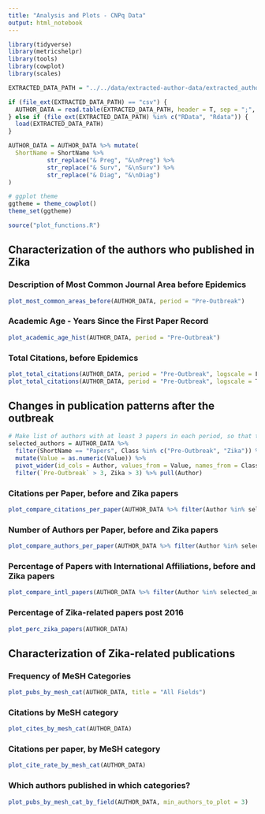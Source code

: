 ```yaml
---
title: "Analysis and Plots - CNPq Data"
output: html_notebook
---
```


```r
library(tidyverse)
library(metricshelpr)
library(tools)
library(cowplot)
library(scales)

EXTRACTED_DATA_PATH = "../../data/extracted-author-data/extracted_author_data-cnpq 10-03-2021.RData"

if (file_ext(EXTRACTED_DATA_PATH) == "csv") {
  AUTHOR_DATA = read.table(EXTRACTED_DATA_PATH, header = T, sep = ";", dec = ",")
} else if (file_ext(EXTRACTED_DATA_PATH) %in% c("RData", "Rdata")) {
  load(EXTRACTED_DATA_PATH)
}

AUTHOR_DATA = AUTHOR_DATA %>% mutate(
  ShortName = ShortName %>%
           str_replace("& Preg", "&\nPreg") %>%
           str_replace("& Surv", "&\nSurv") %>%
           str_replace("& Diag", "&\nDiag")
)

# ggplot theme
ggtheme = theme_cowplot()
theme_set(ggtheme)

source("plot_functions.R")
```

## Characterization of the authors who published in Zika

### Description of Most Common Journal Area before Epidemics
```r
plot_most_common_areas_before(AUTHOR_DATA, period = "Pre-Outbreak")
```


### Academic Age - Years Since the First Paper Record
```r
plot_academic_age_hist(AUTHOR_DATA, period = "Pre-Outbreak")
```

### Total Citations, before Epidemics
```r
plot_total_citations(AUTHOR_DATA, period = "Pre-Outbreak", logscale = F)
plot_total_citations(AUTHOR_DATA, period = "Pre-Outbreak", logscale = T)
```

## Changes in publication patterns after the outbreak

```r
# Make list of authors with at least 3 papers in each period, so that the estimates have a minimal sample size, to remove a bit of noise
selected_authors = AUTHOR_DATA %>%
  filter(ShortName == "Papers", Class %in% c("Pre-Outbreak", "Zika")) %>%
  mutate(Value = as.numeric(Value)) %>%
  pivot_wider(id_cols = Author, values_from = Value, names_from = Class) %>%
  filter(`Pre-Outbreak` > 3, Zika > 3) %>% pull(Author)
```


### Citations per Paper, before and Zika papers
```r
plot_compare_citations_per_paper(AUTHOR_DATA %>% filter(Author %in% selected_authors))
```

### Number of Authors per Paper, before and Zika papers
```r
plot_compare_authors_per_paper(AUTHOR_DATA %>% filter(Author %in% selected_authors))
```


### Percentage of Papers with International Affiliations, before and Zika papers
```r
plot_compare_intl_papers(AUTHOR_DATA %>% filter(Author %in% selected_authors))
```

### Percentage of Zika-related papers post 2016
```r
plot_perc_zika_papers(AUTHOR_DATA)
```

## Characterization of Zika-related publications

### Frequency of MeSH Categories

```r
plot_pubs_by_mesh_cat(AUTHOR_DATA, title = "All Fields")
```
### Citations by MeSH category

```r
plot_cites_by_mesh_cat(AUTHOR_DATA)
```

### Citations per paper, by MeSH category

```r
plot_cite_rate_by_mesh_cat(AUTHOR_DATA)
```

### Which authors published in which categories?

```r
plot_pubs_by_mesh_cat_by_field(AUTHOR_DATA, min_authors_to_plot = 3)
```


